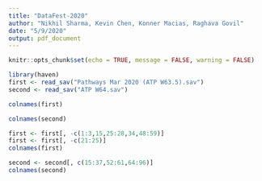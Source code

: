 ```yaml
---
title: "DataFest-2020"
author: "Nikhil Sharma, Kevin Chen, Konner Macias, Raghava Govil"
date: "5/9/2020"
output: pdf_document
---
```


```r
knitr::opts_chunk$set(echo = TRUE, message = FALSE, warning = FALSE)
```

```r
library(haven)
first <- read_sav("Pathways Mar 2020 (ATP W63.5).sav")
second <- read_sav("ATP W64.sav")
```

```r
colnames(first)
```

```r
colnames(second)
```

```r
first <- first[, -c(1:3,15,25:28,34,48:59)]
first <- first[, -c(21:25)]
colnames(first)
```

```r
second <- second[, c(15:37,52:61,64:96)]
colnames(second)
```

